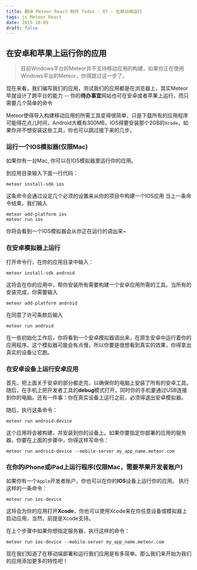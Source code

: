 ```yaml
---
title: 翻译 Meteor React 制作 Todos - 07 - 在移动端运行
tags: js Meteor React
date: 2015-10-09
draft: false
---
```


## 在安卓和苹果上运行你的应用

> 目前Windows平台的Meteor并不支持移动应用的构建，如果你正在使用Windows平台的Meteor，你得跳过这一步了。

现在来看，我们编写我们的应用，测试我们的应用都是在浏览器上，其实Meteor早就设计了跨平台的能力 -- 你的**待办事宜**网站也可在安卓或者苹果上运行，而只需要几个简单的命令

Meteor使得导入构建移动应用的所需工具变得很简单，只是下载所有的应用程序可能得花点儿时间，Android大概有300MB，IOS得要安装那个2GB的`Xcode`，如果你并不想安装这些工具，你也可以跳过接下来的几步。

### 运行一个IOS模拟器(仅限Mac)

如果你有一台Mac, 你可以在IOS模拟器里运行你的应用。

到应用目录输入下面一行代码：
```console
meteor install-sdk ios
```

这条命令会通过设定几个必须的设置来从你的项目中构建一个IOS应用
当上一条命令结束，我们输入

```console
meteor add-platform ios
meteor run ios
```

你将会看到一个IOS模拟器会从你正在运行的调出来~

### 在安卓模拟器上运行

打开命令行，在你的应用目录中输入：
```console
meteor install-sdk android
```
这将会在你的应用中，帮你安装所有需要构建一个安卓应用所需的工具。当所有的安装完成，你需要输入
```console
meteor add-platform android
```
在同意了许可条款后输入
```console
meteor run android
```

在一些初始化工作后，你将看到一个安卓模拟器调出来，在原生安卓中运行着你的应用程序。这个模拟器可能会有点慢，所以你要是很想看到真实的效果，你得拿出真实的设备让它跑。

### 在安卓设备上运行安卓应用

首先，把上面关于安卓的部分都走完，以确保你的电脑上安装了所有的安卓工具。随后，在手机上把开发者工具的**debug**模式打开，同时你的手机要通过USB连接到你的电脑。还有一件事：你在真实设备上运行之前，必须得退出安卓模拟器。

随后，执行这条命令：

```console
meteor run android-device
```

这个应用将会被构建，并安装到你的设备上。如果你要指定你部署的应用的服务器，你要在上面的步骤中，你得这样写命令：

```console
meteor run android-device --mobile-server my_app_name.meteor.com
```

### 在你的iPhone或iPad上运行程序(仅限Mac，需要苹果开发者账户)

如果你有一个`Apple`开发者账户，你也可以在你的**IOS**设备上运行你的应用。
执行这样的一条命令：

```console
meteor run ios-device
```

这将会为你的应用打开**Xcode**，你也可以使用Xcode来在你任意设备或模拟器上启动应用，当然，前提是Xcode支持。

在上个步骤中如果你想指定服务器，执行这样的命令：

```console
meteor run ios-device --mobile-server my_app_name.meteor.com
```

现在我们知道了在移动端部署和运行我们应用是有多简单。那么我们来开始为我们的应用添加更多的特性吧！